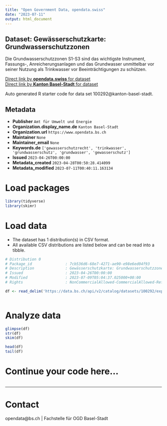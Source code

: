 ```yaml
---
title: "Open Government Data, opendata.swiss"
date: "2023-07-11"
output: html_document
---
```


## Dataset: Gewässerschutzkarte: Grundwasserschutzzonen

Die Grundwasserschutzzonen S1-S3 sind das wichtigste Instrument, Fassungs-, Anreicherungsanlagen und das Grundwasser unmittelbar vor seiner Nutzung als Trinkwasser vor Beeinträchtigungen zu schützen.

[Direct link by **opendata.swiss** for dataset](https://opendata.swiss/de/dataset/gewasserschutzkarte-grundwasserschutzzonen)<br>
[Direct link by **Kanton Basel-Stadt** for dataset](https://data.bs.ch/explore/dataset/100292/)

Auto generated R starter code for data set 100292@kanton-basel-stadt.

## Metadata

- **Publisher** `Amt für Umwelt und Energie`
- **Organization.display_name.de** `Kanton Basel-Stadt`
- **Organization.url** `https://www.opendata.bs.ch`
- **Maintainer** `None`
- **Maintainer_email** `None`
- **Keywords.de** `['gewasserschutzrecht', 'trinkwasser', 'grundwasserschutz', 'grundwasser', 'gewasserschutz']`
- **Issued** `2023-04-26T00:00:00`
- **Metadata_created** `2023-04-28T00:50:28.414099`
- **Metadata_modified** `2023-07-11T00:40:11.163134`


# Load packages

```r

library(tidyverse)
library(skimr)

```

# Load data

-   The dataset has 1 distribution(s) in CSV format.
-   All available CSV distributions are listed below and can be read into a tibble.

```r

# Distribution 0
# Package_id               : 7cb536d6-68e7-4271-ae90-e98e6ed04f93
# Description              : Gewässerschutzkarte: Grundwasserschutzzonen (csv)
# Issued                   : 2023-04-26T00:00:00
# Modified                 : 2023-07-09T05:04:37.025000+00:00
# Rights                   : NonCommercialAllowed-CommercialAllowed-ReferenceRequired

df <- read_delim('https://data.bs.ch/api/v2/catalog/datasets/100292/exports/csv')



```

# Analyze data

```r

glimpse(df)
str(df)
skim(df)

head(df)
tail(df)

```

# Continue your code here...

```r

```

------------------------------------------------------------------------

# Contact

opendata@bs.ch | Fachstelle für OGD Basel-Stadt

